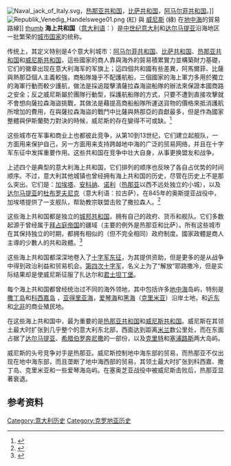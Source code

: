 [[File:Naval_jack_of_Italy.svg|thumb]]，[[热那亚共和国|热那亚共和国]]，[[比萨共和国|比萨共和国]]，[[阿马尔菲共和国|阿马尔菲共和国]]。]]
[[File:Republik_Venedig_Handelswege01.png|thumb]] (紅) 與 [[威尼斯|威尼斯]] (綠) 在[[地中海|地中海]]的貿易路線]]
[[file:Le_Repubbliche_Marinare.jpg|thumb]]
{{意大利历史}}
'''海上共和国'''（[[意大利语|意大利语]]：{{lang|it|Repubbliche Marinare}}）是[[中世纪|中世纪]][[意大利|意大利]]和[[达尔马提亚|达尔马提亚]]沿海地区一批繁荣的[[城市国家|城市国家]]的统称。

传统上，其定义特别是4个意大利城市：[[阿马尔菲共和国|阿马尔菲共和国]]、[[比萨共和国|比萨共和国]]、[[热那亚共和国|热那亚共和国]]和[[威尼斯共和国|威尼斯共和国]]，這些國家的商人靠與海外的貿易積累實力並構築財力基礎，它们的徽章出现在意大利海军的军旗上；這四個共和國有些差異，阿馬爾菲、比薩與熱那亞個人主義較強，商船隊幾乎不配護航船，三個國家的海上軍力多用於獨立的海軍行動而較少護航，做法是採追蹤擊潰薩拉森海盜船隊的辦法來保證本國商路之安全；反之威尼斯屬於團隊行動型，採護航船隊的方式，只要不遭到直接攻擊就不會想向薩拉森海盜挑戰，其做法是藉提高商船船隊所運送貨物的價格來抵消護航所增加的費用，在與薩拉森海盜的戰鬥中比薩與熱那亞的貢獻最多，但是作為國家整體與伊斯蘭勢力對決的時候，威尼斯的存在變得不可或缺。<ref> {{Cite book | author = 鹽野七生 | title = 羅馬滅亡後的地中海世界（上） | location = 北京 | publisher = 中信 | date = 2014年7月 | pages = 84、145 | ISBN = 9787508644981 | accessdate = 2018年7月10日 | language = 中文}} </ref>

这些城市在军事和商业上也都彼此竞争，从第10到13世纪，它们建立起舰队，一方面用来保护自己，另一方面用来支持跨越地中海的广泛的贸易网络，并且在十字军东征中发挥重要作用。这些共和国在竞争中壮大自身，从事更换盟友和战争。

上述四个是典型的意大利海上共和国，它们排列的顺序也反映了各自占优势的时间顺序。不过，意大利其他城镇也曾经拥有海上共和国的历史，尽管在历史上不是那么突出。它们是：[[加埃塔|加埃塔]]、[[安科纳|安科纳]]、[[诺利|诺利]]（[[热那亚|热那亚]]以西不远处独立的小城），以及[[达尔马提亚|达尔马提亚]]的[[杜布罗夫尼克|杜布罗夫尼克]]（意大利语：拉古萨）。在845年的奥斯提亚战役中，加埃塔提供了一支舰队，帮助教宗联盟击败了撒拉森人。<ref> {{Cite book | author = 鹽野七生 | title = 羅馬滅亡後的地中海世界（上） | location = 北京 | publisher = 中信 | date = 2014年7月 | pages = 80-81 | ISBN = 9787508644981 | accessdate = 2018年7月10日 | language = 中文}} </ref>

这些海上共和国都是独立的[[城邦|城邦]][[共和国|共和国]]，拥有自己的政府、货币和舰队。它们多数起源于曾经属于[[拜占庭帝国|拜占庭帝国]]的疆域（主要的例外是热那亚和比萨）。所有这些城市在其保持独立的时期，都拥有相似的（但不完全相同）政府制度。國家政體是商人主導的少數人的共和政體。<ref> {{Cite book | author = 鹽野七生 | title = 羅馬滅亡後的地中海世界（上） | location = 北京 | publisher = 中信 | date = 2014年7月 | pages = 84 | ISBN = 9787508644981 | accessdate = 2018年7月10日 | language = 中文}} </ref>

这些海上共和国都深深地卷入了[[十字军东征|十字军东征]]，为其提供资助，但是更多的是从战争中得到政治利益和贸易机会。[[第四次十字军|第四次十字军]]，名义上为了“解放”耶路撒冷，但是实际结果却是使威尼斯征服了扎达尔和[[君士坦丁堡|君士坦丁堡]]。 

每个海上共和国都曾经统治过不同的海外领地，其中包括许多[[地中海|地中海]]岛屿，特别是[[撒丁岛|撒丁岛]]和[[科西嘉岛|科西嘉岛]] ，[[亚得里亚海|亚得里亚海]]，[[爱琴海|爱琴海]]和[[黑海|黑海]]（[[克里米亚|克里米亚]]）沿岸土地，和[[近东|近东]]和[[北非|北非]]的商业殖民地。 

在这些海上共和国中，最为重要的是[[热那亚共和国|热那亚共和国]]和[[威尼斯共和国|威尼斯共和国]]。威尼斯在其领土最大时扩张到几乎整个的意大利东北部，西面达到距离[[米兰|米兰]]数公里处，而在东面占据了[[达尔马提亚|达尔马提亚]]、[[希腊|希腊]][[伯罗奔尼撒|伯罗奔尼撒]]的一部份，以及[[克里特|克里特]]和[[塞浦路斯|塞浦路斯]]两大岛屿。

威尼斯的头号竞争对手是热那亚。威尼斯控制地中海东部的贸易，而热那亚不仅出现在地中海东部，而且垄断了地中海西部的贸易，其领土最大时扩张到科西嘉、撒丁岛、克里米亚和一些爱琴海岛屿。在塞奥芝亚战役中被威尼斯击败后，热那亚显著衰退。

== 参考资料 ==
{{reflist}}

{{海上共和國}}

[[Category:意大利历史|Category:意大利历史]]
[[Category:克罗地亚历史|Category:克罗地亚历史]]